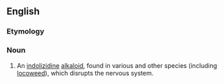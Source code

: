 ==English==
{{wikipedia}}

===Etymology===
{{taxlink|Swainsona|genus|noshow=1}} {{suffix||ine|lang=en}}

===Noun===
{{en-noun|-}}

# {{lb|en|chemistry|biochemistry}} An [[indolizidine]] [[alkaloid]], found in various {{taxlink|Swainsona|genus|noshow=1}} and other species (including [[locoweed]]), which disrupts the nervous system.